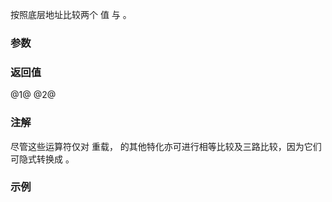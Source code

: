 {{title|1=operator==, operator&lt;=&gt;&lt;small&gt;(std::coroutine_handle)&lt;/small&gt;}}
{{cpp/coroutine/coroutine_handle/navbar}}
{{dcl begin}}
{{dcl header|coroutine}}
{{dcl|num=1|since=c++20|1=
constexpr bool
    operator==( std::coroutine_handle&lt;&gt; x, std::coroutine_handle&lt;&gt; y ) noexcept;
}}
{{dcl|num=2|since=c++20|1=
constexpr std::strong_ordering
    operator&lt;=&gt;( std::coroutine_handle&lt;&gt; x, std::coroutine_handle&lt;&gt; y ) noexcept;
}}
{{dcl end}}

按照底层地址比较两个 {{c|std::coroutine_handle&lt;&gt;}} 值 {{c|x}} 与 {{c|y}}。

{{cpp/note synthesized compare}}

===参数===
{{par begin}}
{{par | x, y | 要比较的 {{c|std::coroutine_handle&lt;&gt;}} 值}}
{{par end}}

===返回值===
@1@ {{c|1=x.address() == y.address()}}
@2@ {{c|std::compare_three_way{}(x.address(), y.address())}}

===注解===
尽管这些运算符仅对 {{c|std::coroutine_handle&lt;&gt;}} 重载，{{lc|std::coroutine_handle}} 的其他特化亦可进行相等比较及三路比较，因为它们可隐式转换成 {{c|std::coroutine_handle&lt;&gt;}}。

===示例===
{{example}}

{{langlinks|en|es|ja|ru}}
